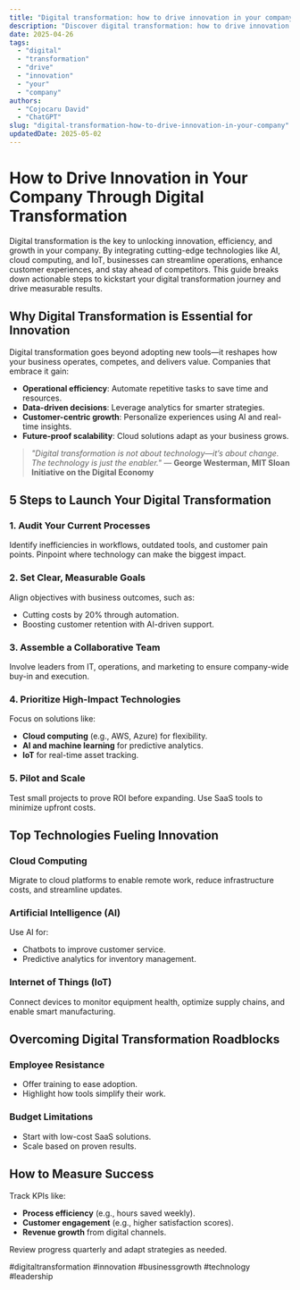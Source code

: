 ```yaml
---
title: "Digital transformation: how to drive innovation in your company"
description: "Discover digital transformation: how to drive innovation in your company with this in-depth guide, providing actionable insights and practical tips to boost your knowledge and results."
date: 2025-04-26
tags:
  - "digital"
  - "transformation"
  - "drive"
  - "innovation"
  - "your"
  - "company"
authors:
  - "Cojocaru David"
  - "ChatGPT"
slug: "digital-transformation-how-to-drive-innovation-in-your-company"
updatedDate: 2025-05-02
---
```


# How to Drive Innovation in Your Company Through Digital Transformation  

Digital transformation is the key to unlocking innovation, efficiency, and growth in your company. By integrating cutting-edge technologies like AI, cloud computing, and IoT, businesses can streamline operations, enhance customer experiences, and stay ahead of competitors. This guide breaks down actionable steps to kickstart your digital transformation journey and drive measurable results.  

## Why Digital Transformation is Essential for Innovation  

Digital transformation goes beyond adopting new tools—it reshapes how your business operates, competes, and delivers value. Companies that embrace it gain:  

- **Operational efficiency**: Automate repetitive tasks to save time and resources.  
- **Data-driven decisions**: Leverage analytics for smarter strategies.  
- **Customer-centric growth**: Personalize experiences using AI and real-time insights.  
- **Future-proof scalability**: Cloud solutions adapt as your business grows.  

> *"Digital transformation is not about technology—it’s about change. The technology is just the enabler."* — **George Westerman, MIT Sloan Initiative on the Digital Economy**  

## 5 Steps to Launch Your Digital Transformation  

### 1. Audit Your Current Processes  
Identify inefficiencies in workflows, outdated tools, and customer pain points. Pinpoint where technology can make the biggest impact.  

### 2. Set Clear, Measurable Goals  
Align objectives with business outcomes, such as:  
- Cutting costs by 20% through automation.  
- Boosting customer retention with AI-driven support.  

### 3. Assemble a Collaborative Team  
Involve leaders from IT, operations, and marketing to ensure company-wide buy-in and execution.  

### 4. Prioritize High-Impact Technologies  
Focus on solutions like:  
- **Cloud computing** (e.g., AWS, Azure) for flexibility.  
- **AI and machine learning** for predictive analytics.  
- **IoT** for real-time asset tracking.  

### 5. Pilot and Scale  
Test small projects to prove ROI before expanding. Use SaaS tools to minimize upfront costs.  

## Top Technologies Fueling Innovation  

### Cloud Computing  
Migrate to cloud platforms to enable remote work, reduce infrastructure costs, and streamline updates.  

### Artificial Intelligence (AI)  
Use AI for:  
- Chatbots to improve customer service.  
- Predictive analytics for inventory management.  

### Internet of Things (IoT)  
Connect devices to monitor equipment health, optimize supply chains, and enable smart manufacturing.  

## Overcoming Digital Transformation Roadblocks  

### Employee Resistance  
- Offer training to ease adoption.  
- Highlight how tools simplify their work.  

### Budget Limitations  
- Start with low-cost SaaS solutions.  
- Scale based on proven results.  

## How to Measure Success  
Track KPIs like:  
- **Process efficiency** (e.g., hours saved weekly).  
- **Customer engagement** (e.g., higher satisfaction scores).  
- **Revenue growth** from digital channels.  

Review progress quarterly and adapt strategies as needed.  

#digitaltransformation #innovation #businessgrowth #technology #leadership
